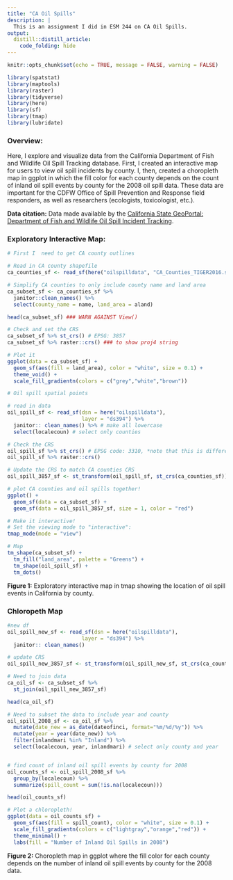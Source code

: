 ```yaml
---
title: "CA Oil Spills"
description: |
  This is an assignment I did in ESM 244 on CA Oil Spills.
output: 
  distill::distill_article:
    code_folding: hide
---
```



```r
knitr::opts_chunk$set(echo = TRUE, message = FALSE, warning = FALSE)

library(spatstat)
library(maptools) 
library(raster) 
library(tidyverse)
library(here)
library(sf)
library(tmap)
library(lubridate)
```

### Overview:
Here, I explore and visualize data from the California Department of Fish and Wildlife Oil Spill Tracking database. First, I created an interactive map for users to view oil spill incidents by county. I, then, created a choropleth map in ggplot in which the fill color for each county depends on the count of inland oil spill events by county for the 2008 oil spill data. These data are important for the CDFW Office of Spill Prevention and Response field responders, as well as researchers (ecologists, toxicologist, etc.).

**Data citation:** Data made available by the [California State GeoPortal: Department of Fish and Wildlife Oil Spill Incident Tracking](https://gis.data.ca.gov/datasets/7464e3d6f4924b50ad06e5a553d71086_0/explore?showTable=true).

### Exploratory Interactive Map:

```r
# First I  need to get CA county outlines 

# Read in CA county shapefile
ca_counties_sf <- read_sf(here("oilspilldata", "CA_Counties_TIGER2016.shp")) 

# Simplify CA counties to only include county name and land area 
ca_subset_sf <- ca_counties_sf %>% 
  janitor::clean_names() %>%
  select(county_name = name, land_area = aland)

head(ca_subset_sf) ### WARN AGAINST View()

# Check and set the CRS
ca_subset_sf %>% st_crs() # EPSG: 3857
ca_subset_sf %>% raster::crs() ### to show proj4 string

# Plot it 
ggplot(data = ca_subset_sf) +
  geom_sf(aes(fill = land_area), color = "white", size = 0.1) +
  theme_void() +
  scale_fill_gradientn(colors = c("grey","white","brown"))
```


```r
# Oil spill spatial points

# read in data 
oil_spill_sf <- read_sf(dsn = here("oilspilldata"), 
                        layer = "ds394") %>% 
  janitor:: clean_names() %>% # make all lowercase 
  select(localecoun) # select only counties 

# Check the CRS
oil_spill_sf %>% st_crs() # EPSG code: 3310, *note that this is different from the California counties CRS, so we'll want to update it to match.
oil_spill_sf %>% raster::crs()

# Update the CRS to match CA counties CRS
oil_spill_3857_sf <- st_transform(oil_spill_sf, st_crs(ca_counties_sf))

# plot CA counties and oil spills together!
ggplot() +
  geom_sf(data = ca_subset_sf) +
  geom_sf(data = oil_spill_3857_sf, size = 1, color = "red")

```

```r
# Make it interactive!
# Set the viewing mode to "interactive":
tmap_mode(mode = "view")

# Map
tm_shape(ca_subset_sf) +
  tm_fill("land_area", palette = "Greens") +
  tm_shape(oil_spill_sf) +
  tm_dots()
```

**Figure 1:** Exploratory interactive map in tmap showing the location of oil spill events in California by county.

### Chloropeth Map 

```r
#new df
oil_spill_new_sf <- read_sf(dsn = here("oilspilldata"), 
                        layer = "ds394") %>% 
  janitor:: clean_names()

# update CRS
oil_spill_new_3857_sf <- st_transform(oil_spill_new_sf, st_crs(ca_counties_sf))

# Need to join data
ca_oil_sf <- ca_subset_sf %>% 
  st_join(oil_spill_new_3857_sf)

head(ca_oil_sf)

# Need to subset the data to include year and county
oil_spill_2008_sf <- ca_oil_sf %>% 
  mutate(date_new = as_date(dateofinci, format="%m/%d/%y")) %>% 
  mutate(year = year(date_new)) %>% 
  filter(inlandmari %in% "Inland") %>% 
  select(localecoun, year, inlandmari) # select only county and year 


# find count of inland oil spill events by county for 2008
oil_counts_sf <- oil_spill_2008_sf %>%
  group_by(localecoun) %>%
  summarize(spill_count = sum(!is.na(localecoun)))

head(oil_counts_sf)
```

```r
# Plot a chloropleth!
ggplot(data = oil_counts_sf) +
  geom_sf(aes(fill = spill_count), color = "white", size = 0.1) +
  scale_fill_gradientn(colors = c("lightgray","orange","red")) +
  theme_minimal() +
  labs(fill = "Number of Inland Oil Spills in 2008")
```

**Figure 2:** Choropleth map in ggplot where the fill color for each county depends on the number of inland oil spill events by county for the 2008 data.


